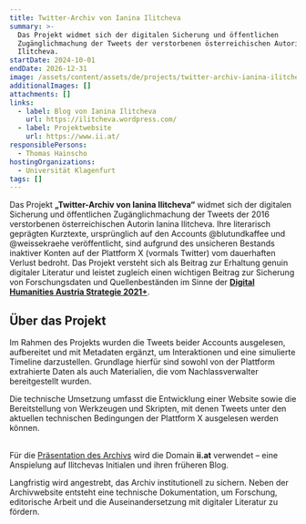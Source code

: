 ```yaml
---
title: Twitter-Archiv von Ianina Ilitcheva
summary: >-
  Das Projekt widmet sich der digitalen Sicherung und öffentlichen
  Zugänglichmachung der Tweets der verstorbenen österreichischen Autorin Ianina
  Ilitcheva.
startDate: 2024-10-01
endDate: 2026-12-31
image: /assets/content/assets/de/projects/twitter-archiv-ianina-ilitcheva/image.png
additionalImages: []
attachments: []
links:
  - label: Blog von Ianina Ilitcheva
    url: https://ilitcheva.wordpress.com/
  - label: Projektwebsite
    url: https://www.ii.at/
responsiblePersons:
  - Thomas Hainscho
hostingOrganizations:
  - Universität Klagenfurt
tags: []
---
```

Das Projekt **„Twitter-Archiv von Ianina Ilitcheva“** widmet sich der digitalen Sicherung und öffentlichen Zugänglichmachung der Tweets der 2016 verstorbenen österreichischen Autorin Ianina Ilitcheva. Ihre literarisch geprägten Kurztexte, ursprünglich auf den Accounts @blutundkaffee und @weissekraehe veröffentlicht, sind aufgrund des unsicheren Bestands inaktiver Konten auf der Plattform X (vormals Twitter) vom dauerhaften Verlust bedroht. Das Projekt versteht sich als Beitrag zur Erhaltung genuin digitaler Literatur und leistet zugleich einen wichtigen Beitrag zur Sicherung von Forschungsdaten und Quellenbeständen im Sinne der [**Digital Humanities Austria Strategie 2021+**](https://gams.uni-graz.at/o:clariah.dha-strategie-2021).

## Über das Projekt

Im Rahmen des Projekts wurden die Tweets beider Accounts ausgelesen, aufbereitet und mit Metadaten ergänzt, um Interaktionen und eine simulierte Timeline darzustellen. Grundlage hierfür sind sowohl von der Plattform extrahierte Daten als auch Materialien, die vom Nachlassverwalter bereitgestellt wurden.

Die technische Umsetzung umfasst die Entwicklung einer Website sowie die Bereitstellung von Werkzeugen und Skripten, mit denen Tweets unter den aktuellen technischen Bedingungen der Plattform X ausgelesen werden können.

\
Für die [Präsentation des Archivs](https://www.ii.at/) wird die Domain **ii.at** verwendet – eine Anspielung auf Ilitchevas Initialen und ihren früheren Blog.&#x20;

Langfristig wird angestrebt, das Archiv institutionell zu sichern. Neben der Archivwebsite entsteht eine technische Dokumentation, um Forschung, editorische Arbeit und die Auseinandersetzung mit digitaler Literatur zu fördern.
